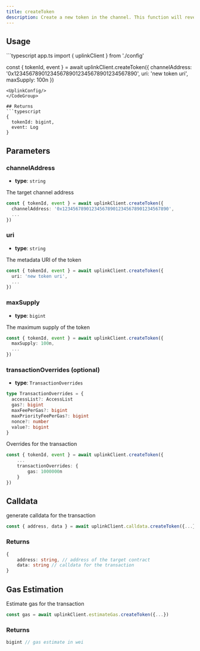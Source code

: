 ```yaml
---
title: createToken
description: Create a new token in the channel. This function will revert if the caller does not fulfill any of the channel `creatorLogic[]` rules.
---
```


## Usage
<CodeGroup>
```typescript app.ts
import { uplinkClient } from './config'

const { tokenId, event } = await uplinkClient.createToken({
    channelAddress: '0x1234567890123456789012345678901234567890',
    uri: 'new token uri',
    maxSupply: 100n
})
```
<UplinkConfig/>
</CodeGroup>

## Returns
```typescript
{ 
  tokenId: bigint,
  event: Log 
}
```

## Parameters

### channelAddress
- **type**: `string`

The target channel address
```typescript
const { tokenId, event } = await uplinkClient.createToken({
  channelAddress: '0x1234567890123456789012345678901234567890',
  ...
})
```
### uri
- **type**: `string`

The metadata URI of the token
```typescript
const { tokenId, event } = await uplinkClient.createToken({
  uri: 'new token uri',
  ...
})
```

### maxSupply
- **type**: `bigint`

The maximum supply of the token
```typescript
const { tokenId, event } = await uplinkClient.createToken({
  maxSupply: 100n,
  ...
})
```

### transactionOverrides (optional)
- **type**: `TransactionOverrides`
```typescript
type TransactionOverrides = {
  accessList?: AccessList
  gas?: bigint
  maxFeePerGas?: bigint
  maxPriorityFeePerGas?: bigint
  nonce?: number
  value?: bigint
}
```

Overrides for the transaction


```typescript
const { tokenId, event } = await uplinkClient.createToken({
    ...
    transactionOverrides: {
        gas: 1000000n
    }
})
```

## Calldata

generate calldata for the transaction

```typescript
const { address, data } = await uplinkClient.calldata.createToken({...})
```

### Returns 
```typescript
{
    address: string, // address of the target contract
    data: string // calldata for the transaction
}
```

## Gas Estimation

Estimate gas for the transaction

```typescript
const gas = await uplinkClient.estimateGas.createToken({...})
```

### Returns
```typescript
bigint // gas estimate in wei
```

